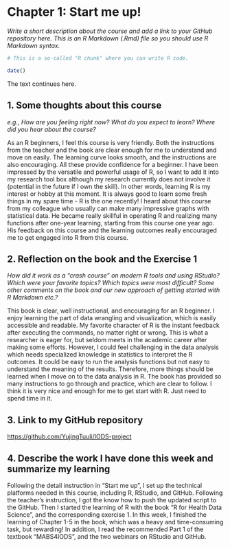 
# Chapter 1: Start me up!

*Write a short description about the course and add a link to your GitHub repository here. This is an R Markdown (.Rmd) file so you should use R Markdown syntax.*

```r
# This is a so-called "R chunk" where you can write R code.

date()

```
The text continues here.

## 1. Some thoughts about this course
*e.g., How are you feeling right now? What do you expect to learn? Where did you hear about the course?*

As an R beginners, I feel this course is very friendly. Both the instructions from the teacher and the book are clear enough for me to understand and move on easily. The learning curve looks smooth, and the instructions are also encouraging. All these provide confidence for a beginner.
I have been impressed by the versatile and powerful usage of R, so I want to add it into my research tool box although my research currently does not involve it (potential in the future if I own the skill). In other words, learning R is my interest or hobby at this moment. It is always good to learn some fresh things in my spare time - R is the one recently!
I heard about this course from my colleague who usually can make many impressive graphs with statistical data. He became really skillful in operating R and realizing many functions after one-year learning, starting from this course one year ago. His feedback on this course and the learning outcomes really encouraged me to get engaged into R from this course.

## 2. Reflection on the book and the Exercise 1
*How did it work as a "crash course" on modern R tools and using RStudio? Which were your favorite topics? Which topics were most difficult? Some other comments on the book and our new approach of getting started with R Markdown etc.?*

This book is clear, well instructional, and encouraging for an R beginner. I enjoy learning the part of data wrangling and visualization, which is easily accessible and readable. My favorite character of R is the instant feedback after executing the commands, no matter right or wrong. This is what a researcher is eager for, but seldom meets in the academic career after making some efforts. However, I could feel challenging in the data analysis which needs specialized knowledge in statistics to interpret the R outcomes. It could be easy to run the analysis functions but not easy to understand the meaning of the results. Therefore, more things should be learned when I move on to the data analysis in R. The book has provided so many instructions to go through and practice, which are clear to follow. I think it is very nice and enough for me to get start with R. Just need to spend time in it.

## 3. Link to my GitHub repository
<https://github.com/YujingTuuli/IODS-project>

## 4. Describe the work I have done this week and summarize my learning

Following the detail instruction in "Start me up", I set up the technical platforms needed in this course, including R, RStudio, and GitHub. Following the teacher's instruction, I got the know how to push the updated script to the GitHub. Then I started the learning of R with the book "R for Health Data Science", and the corresponding exercise 1. In this week, I finished the learning of Chapter 1-5 in the book, which was a heavy and time-consuming task, but rewarding! In addition, I read the recommended Part 1 of the textbook "MABS4IODS", and the two webinars on RStudio and GitHub.




